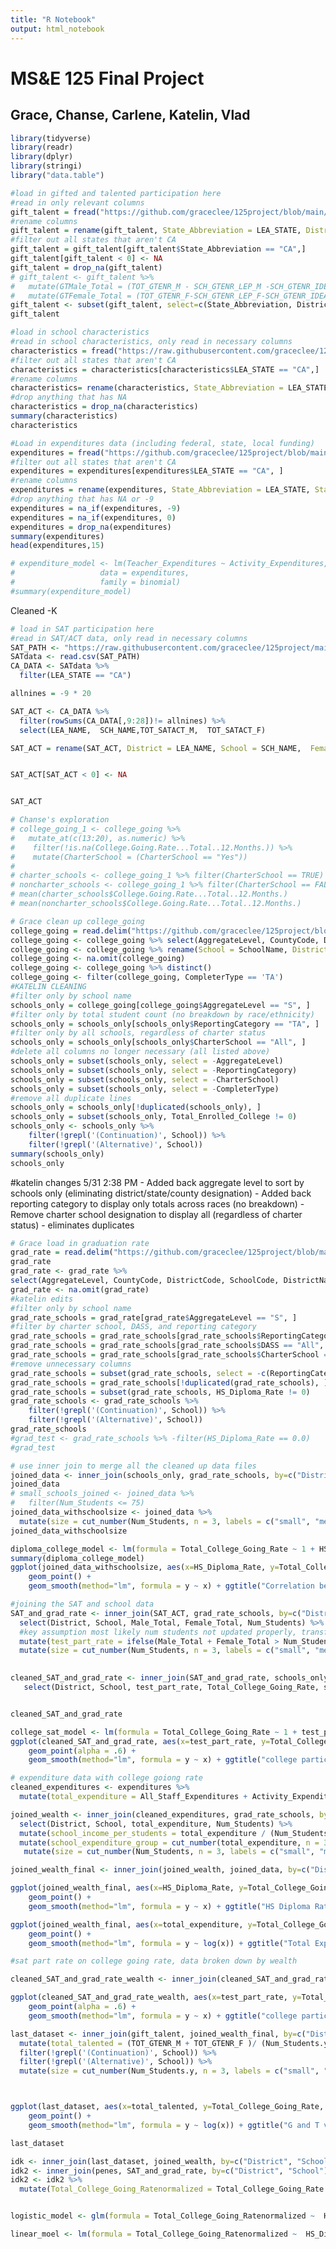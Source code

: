 ```yaml
---
title: "R Notebook"
output: html_notebook
---
```


# MS&E 125 Final Project
## Grace, Chanse, Carlene, Katelin, Vlad

```r
library(tidyverse)
library(readr)
library(dplyr)
library(stringi)
library("data.table") 
```

```r
#load in gifted and talented participation here
#read in only relevant columns
gift_talent = fread("https://github.com/graceclee/125project/blob/main/Gifted%20and%20Talented.csv?raw=true", select = c("LEA_STATE", "LEA_NAME", "SCH_NAME", "SCH_GT_IND", "TOT_GTENR_M", "TOT_GTENR_F", "SCH_GTENR_LEP_M", "SCH_GTENR_LEP_F", "SCH_GTENR_IDEA_M", "SCH_GTENR_IDEA_F"))
#rename columns
gift_talent = rename(gift_talent, State_Abbreviation = LEA_STATE, District = LEA_NAME, School = SCH_NAME, G_T_Indicator = SCH_GT_IND)
#filter out all states that aren't CA
gift_talent = gift_talent[gift_talent$State_Abbreviation == "CA",]
gift_talent[gift_talent < 0] <- NA
gift_talent = drop_na(gift_talent)
# gift_talent <- gift_talent %>% 
#   mutate(GTMale_Total = (TOT_GTENR_M - SCH_GTENR_LEP_M -SCH_GTENR_IDEA_M)) %>%   
#   mutate(GTFemale_Total = (TOT_GTENR_F-SCH_GTENR_LEP_F-SCH_GTENR_IDEA_F))
gift_talent <- subset(gift_talent, select=c(State_Abbreviation, District, School, G_T_Indicator, TOT_GTENR_M, TOT_GTENR_F))
gift_talent
```


```r
#load in school characteristics
#read in school characteristics, only read in necessary columns
characteristics = fread("https://raw.githubusercontent.com/graceclee/125project/main/School%20Characteristics.csv", select = c("LEA_STATE","LEA_STATE_NAME","LEA_NAME","SCH_NAME","SCH_GRADE_G09", "SCH_GRADE_G10", "SCH_GRADE_G11", "SCH_GRADE_G12"))
#filter out all states that aren't CA
characteristics = characteristics[characteristics$LEA_STATE == "CA",]
#rename columns
characteristics= rename(characteristics, State_Abbreviation = LEA_STATE, State = LEA_STATE_NAME, District = LEA_NAME, School = SCH_NAME, Grades_Stu_Enrolled_9 = SCH_GRADE_G09, Grades_Stu_Enrolled_10 = SCH_GRADE_G10, Grades_Stu_Enrolled_11 = SCH_GRADE_G11, Grades_Stu_Enrolled_12 = SCH_GRADE_G12)
#drop anything that has NA
characteristics = drop_na(characteristics)
summary(characteristics)
characteristics 
```

```r
#Load in expenditures data (including federal, state, local funding)
expenditures = fread("https://github.com/graceclee/125project/blob/main/School%20Expenditures.csv?raw=true", select = c("LEA_STATE","LEA_STATE_NAME","LEA_NAME","SCH_NAME","SCH_SAL_TEACH_WFED", "SCH_SAL_ADM_WFED", "SCH_SAL_TOTPERS_WFED", "SCH_NPE_WFED"))
#filter out all states that aren't CA
expenditures = expenditures[expenditures$LEA_STATE == "CA", ]
#rename columns 
expenditures = rename(expenditures, State_Abbreviation = LEA_STATE, State = LEA_STATE_NAME, District = LEA_NAME, School = SCH_NAME, Teacher_Expenditures = SCH_SAL_TEACH_WFED, Admin_Expenditures = SCH_SAL_ADM_WFED, All_Staff_Expenditures = SCH_SAL_TOTPERS_WFED, Activity_Expenditures = SCH_NPE_WFED)
#drop anything that has NA or -9
expenditures = na_if(expenditures, -9)
expenditures = na_if(expenditures, 0)
expenditures = drop_na(expenditures)
summary(expenditures)
head(expenditures,15)

# expenditure_model <- lm(Teacher_Expenditures ~ Activity_Expenditures, 
#                   data = expenditures,
#                   family = binomial)
#summary(expenditure_model)

```

Cleaned -K
```r
# load in SAT participation here
#read in SAT/ACT data, only read in necessary columns
SAT_PATH <- "https://raw.githubusercontent.com/graceclee/125project/main/SAT%20and%20ACT.csv"
SATdata <- read.csv(SAT_PATH)
CA_DATA <- SATdata %>% 
  filter(LEA_STATE == "CA") 

allnines = -9 * 20

SAT_ACT <- CA_DATA %>%
  filter(rowSums(CA_DATA[,9:28])!= allnines) %>% 
  select(LEA_NAME,  SCH_NAME,TOT_SATACT_M,  TOT_SATACT_F)

SAT_ACT = rename(SAT_ACT, District = LEA_NAME, School = SCH_NAME,  Female_Total = TOT_SATACT_F, Male_Total = TOT_SATACT_M)


SAT_ACT[SAT_ACT < 0] <- NA


SAT_ACT
```




```r
# Chanse's exploration
# college_going_1 <- college_going %>% 
#   mutate_at(c(13:20), as.numeric) %>%
#    filter(!is.na(College.Going.Rate...Total..12.Months.)) %>%
#    mutate(CharterSchool = (CharterSchool == "Yes"))
# 
# charter_schools <- college_going_1 %>% filter(CharterSchool == TRUE)
# noncharter_schools <- college_going_1 %>% filter(CharterSchool == FALSE)
# mean(charter_schools$College.Going.Rate...Total..12.Months.)
# mean(noncharter_schools$College.Going.Rate...Total..12.Months.)
```

```r
# Grace clean up college_going 
college_going = read.delim("https://github.com/graceclee/125project/blob/main/collegegoing.txt?raw=true", na.strings=c("","*", "NA"))
college_going <- college_going %>% select(AggregateLevel, CountyCode, DistrictCode, SchoolCode, DistrictName, SchoolName, CharterSchool, ReportingCategory, CompleterType, High.School.Completers, Enrolled.In.College...Total..12.Months., College.Going.Rate...Total..12.Months., Enrolled.In.State..12.Months.,Enrolled.Out.of.State..12.Months.) 
college_going <- college_going %>% rename(School = SchoolName, District = DistrictName, Total_Enrolled_College = Enrolled.In.College...Total..12.Months., Total_College_Going_Rate = College.Going.Rate...Total..12.Months., Total_Enrolled_In_State = Enrolled.In.State..12.Months., Total_Enrolled_Out_State = Enrolled.Out.of.State..12.Months.)
college_going <- na.omit(college_going)
college_going <- college_going %>% distinct()
college_going <- filter(college_going, CompleterType == 'TA')
#KATELIN CLEANING
#filter only by school name
schools_only = college_going[college_going$AggregateLevel == "S", ]
#filter only by total student count (no breakdown by race/ethnicity)
schools_only = schools_only[schools_only$ReportingCategory == "TA", ]
#filter only by all schools, regardless of charter status
schools_only = schools_only[schools_only$CharterSchool == "All", ]
#delete all columns no longer necessary (all listed above)
schools_only = subset(schools_only, select = -AggregateLevel)
schools_only = subset(schools_only, select = -ReportingCategory)
schools_only = subset(schools_only, select = -CharterSchool)
schools_only = subset(schools_only, select = -CompleterType)
#remove all duplicate lines
schools_only = schools_only[!duplicated(schools_only), ]
schools_only = subset(schools_only, Total_Enrolled_College != 0)
schools_only <- schools_only %>% 
    filter(!grepl('(Continuation)', School)) %>% 
    filter(!grepl('(Alternative)', School))
summary(schools_only)
schools_only
```


#katelin changes 5/31 2:38 PM 
- Added back aggregate level to sort by schools only (eliminating district/state/county designation)
- Added back reporting category to display only totals across races (no breakdown)
- Remove charter school designation to display all (regardless of charter status) - eliminates duplicates

```r
# Grace load in graduation rate
grad_rate = read.delim("https://github.com/graceclee/125project/blob/main/graduationrate.txt?raw=true", na.strings=c("","*", "NA"))
grad_rate
grad_rate <- grad_rate %>% 
select(AggregateLevel, CountyCode, DistrictCode, SchoolCode, DistrictName, SchoolName, CharterSchool, DASS, ReportingCategory, CohortStudents, Regular.HS.Diploma.Graduates..Count.,Regular.HS.Diploma.Graduates..Rate.) %>% rename(School=SchoolName, District=DistrictName,Num_Students = CohortStudents, HS_Diploma_Count = Regular.HS.Diploma.Graduates..Count., HS_Diploma_Rate = Regular.HS.Diploma.Graduates..Rate.)
grad_rate <- na.omit(grad_rate)
#katelin edits
#filter only by school name
grad_rate_schools = grad_rate[grad_rate$AggregateLevel == "S", ]
#filter by charter school, DASS, and reporting category
grad_rate_schools = grad_rate_schools[grad_rate_schools$ReportingCategory == "TA", ]
grad_rate_schools = grad_rate_schools[grad_rate_schools$DASS == "All", ]
grad_rate_schools = grad_rate_schools[grad_rate_schools$CharterSchool == "All", ]
#remove unnecessary columns
grad_rate_schools = subset(grad_rate_schools, select = -c(ReportingCategory, AggregateLevel, DASS, CharterSchool))
grad_rate_schools = grad_rate_schools[!duplicated(grad_rate_schools), ]
grad_rate_schools = subset(grad_rate_schools, HS_Diploma_Rate != 0)
grad_rate_schools <- grad_rate_schools %>% 
    filter(!grepl('(Continuation)', School)) %>% 
    filter(!grepl('(Alternative)', School))
grad_rate_schools
#grad_test <- grad_rate_schools %>% -filter(HS_Diploma_Rate == 0.0)
#grad_test
```

```r
# use inner join to merge all the cleaned up data files 
joined_data <- inner_join(schools_only, grad_rate_schools, by=c("DistrictCode", "SchoolCode", "CountyCode", "District", "School"))
joined_data
# small_schools_joined <- joined_data %>% 
#   filter(Num_Students <= 75)
joined_data_withschoolsize <- joined_data %>%
  mutate(size = cut_number(Num_Students, n = 3, labels = c("small", "medium","large"))) 
joined_data_withschoolsize
```

```r
diploma_college_model <- lm(formula = Total_College_Going_Rate ~ 1 + HS_Diploma_Rate, data = joined_data_withschoolsize)
summary(diploma_college_model)
ggplot(joined_data_withschoolsize, aes(x=HS_Diploma_Rate, y=Total_College_Going_Rate, , color = size)) +
    geom_point() + 
    geom_smooth(method="lm", formula = y ~ x) + ggtitle("Correlation between HS Diploma Rate and College Going Rate") + xlab("High School Diploma Rate") +ylab("Total College Going Rate")
```

```r
#joining the SAT and school data 
SAT_and_grad_rate <- inner_join(SAT_ACT, grad_rate_schools, by=c("District", "School"))  %>% 
  select(District, School, Male_Total, Female_Total, Num_Students) %>%
  #key assumption most likely num students not updated properly, transfers etc. 
  mutate(test_part_rate = ifelse(Male_Total + Female_Total > Num_Students, 100, (Male_Total + Female_Total)/Num_Students * 100) ) %>% 
  mutate(size = cut_number(Num_Students, n = 3, labels = c("small", "medium","large"))) 
  

cleaned_SAT_and_grad_rate <- inner_join(SAT_and_grad_rate, schools_only, by=c("District", "School")) %>% 
   select(District, School, test_part_rate, Total_College_Going_Rate, size)


cleaned_SAT_and_grad_rate

```
```r
college_sat_model <- lm(formula = Total_College_Going_Rate ~ 1 + test_part_rate, data = cleaned_SAT_and_grad_rate)
ggplot(cleaned_SAT_and_grad_rate, aes(x=test_part_rate, y=Total_College_Going_Rate, color = size)) +
    geom_point(alpha = .6) + 
    geom_smooth(method="lm", formula = y ~ x) + ggtitle("college participation based on school SAT part rate") + xlab("SAT part rate") +ylab("Total College Going Rate")
```

```r
# expenditure data with college goiong rate 
cleaned_expenditures <- expenditures %>% 
  mutate(total_expenditure = All_Staff_Expenditures + Activity_Expenditures) 

joined_wealth <- inner_join(cleaned_expenditures, grad_rate_schools, by=c("District", "School"))  %>% 
  select(District, School, total_expenditure, Num_Students) %>% 
  mutate(school_income_per_students = total_expenditure / (Num_Students * 4)) %>% 
  mutate(school_expenditure_group = cut_number(total_expenditure, n = 3, labels = c("lower", "middle","upper"))) %>% 
   mutate(size = cut_number(Num_Students, n = 3, labels = c("small", "medium","large"))) 

joined_wealth_final <- inner_join(joined_wealth, joined_data, by=c("District", "School"))

ggplot(joined_wealth_final, aes(x=HS_Diploma_Rate, y=Total_College_Going_Rate, , color = school_expenditure_group)) +
    geom_point() + 
    geom_smooth(method="lm", formula = y ~ x) + ggtitle("HS Diploma Rate and College Going Rate ") + xlab("High School Diploma Rate") +ylab("Total College Going Rate")

ggplot(joined_wealth_final, aes(x=total_expenditure, y=Total_College_Going_Rate)) +
    geom_point() + 
    geom_smooth(method="lm", formula = y ~ log(x)) + ggtitle("Total Expenditure and College Going Rate by school expenditure") + xlab("Total Expenditure") +ylab("Total College Going Rate")

```

```r
#sat part rate on college going rate, data broken down by wealth 

cleaned_SAT_and_grad_rate_wealth <- inner_join(cleaned_SAT_and_grad_rate, joined_wealth_final, by=c("District", "School"))

ggplot(cleaned_SAT_and_grad_rate_wealth, aes(x=test_part_rate, y=Total_College_Going_Rate.x, color = school_expenditure_group)) +
    geom_point(alpha = .6) + 
    geom_smooth(method="lm", formula = y ~ x) + ggtitle("college participation based on school SAT part rate with school expenditure") + xlab("SAT part rate") +ylab("Total College Going Rate")
```


```r
last_dataset <- inner_join(gift_talent, joined_wealth_final, by=c("District", "School")) %>% 
  mutate(total_talented = (TOT_GTENR_M + TOT_GTENR_F )/ (Num_Students.y * 4 ) * 100) %>% 
  filter(!grepl('(Continuation)', School)) %>% 
  filter(!grepl('(Alternative)', School)) %>% 
  mutate(size = cut_number(Num_Students.y, n = 3, labels = c("small", "medium","large"))) 



ggplot(last_dataset, aes(x=total_talented, y=Total_College_Going_Rate, , color = size)) +
    geom_point() +
    geom_smooth(method="lm", formula = y ~ log(x)) + ggtitle("G and T vs College Going Rate by school size") + xlab("Percent of Gifted and Talented Students") +ylab("Total College Going Rate")

last_dataset
```

```r

idk <- inner_join(last_dataset, joined_wealth, by=c("District", "School"))
idk2 <- inner_join(penes, SAT_and_grad_rate, by=c("District", "School"))
idk2 <- idk2 %>% 
  mutate(Total_College_Going_Ratenormalized = Total_College_Going_Rate / 100)


logistic_model <- glm(formula = Total_College_Going_Ratenormalized ~  HS_Diploma_Rate + log(total_talented) + log(total_expenditure.y) + test_part_rate , family = "binomial", data = idk2)

linear_moel <- lm(formula = Total_College_Going_Ratenormalized ~  HS_Diploma_Rate + log(total_talented) + log(total_expenditure.y) + test_part_rate, data = idk2)


```

